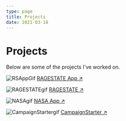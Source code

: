 ```yaml
---
type: page
title: Projects
date: 2021-03-18
---
```


# Projects

Below are some of the projects I've worked on.


<Image
  src="/images/rsappdemo.gif"
  alt="RSAppGif"
  width={480}
  height={1037}
  priority
  className="next-image"
/>
[RAGESTATE App ↗ ](https://apps.apple.com/us/app/ragestate/id6449552575)


<Image
  src="/images/sitegif.webp"
  alt="RAGESTATEgif"
  width={480}
  height={270}
  priority
  className="next-image"
/>
[RAGESTATE ↗ ](https://www.ragestate.com/)

<Image
  src="/images/nasagif.webp"
  alt="NASAgif"
  width={480}
  height={270}
  priority
  className="next-image"
/>
[NASA App ↗ ](https://github.com/tadams95/nasa-project)

<Image
  src="/images/campaignstartergif.webp"
  alt="CampaignStartergif"
  width={480}
  height={270}
  priority
  className="next-image"
/>
[CampaignStarter ↗ ](https://campaign-starter.vercel.app/)
